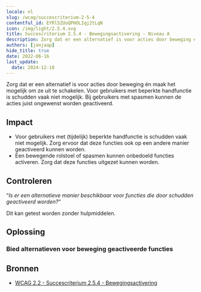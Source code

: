 ```yaml
---
locale: nl
slug: /wcag/succescriterium-2-5-4
contentful_id: EYRl5ZUoQPHOLIqj2tLqN
icon: /img/light/2.5.4.svg
title: Succescriterium 2.5.4 - Bewegingsactivering - Niveau A
description: Zorg dat er een alternatief is voor acties door beweging én maak het mogelijk om ze uit te schakelen. Voor gebruikers met beperkte handfunctie is schudden vaak niet mogelijk. Bij gebruikers met spasmen kunnen de acties juist ongewenst worden geactiveerd.
authors: [janjaap]
hide_title: true
date: 2022-06-16
last_update:
  date: 2024-12-18
---
```


<Hero
  title="Bewegingsactivering"
  image="/img/light/2.5.4.svg"
  alt="WCAG 2.5.4 icon"
  prefix="Succescriterium 2.5.4"
  suffix="Niveau A"
/>

Zorg dat er een alternatief is voor acties door beweging én maak het mogelijk om ze uit te schakelen. Voor gebruikers met beperkte handfunctie is schudden vaak niet mogelijk. Bij gebruikers met spasmen kunnen de acties juist ongewenst worden geactiveerd.

## Impact

- Voor gebruikers met (tijdelijk) beperkte handfunctie is schudden vaak niet mogelijk. Zorg ervoor dat deze functies ook op een andere manier geactiveerd kunnen worden.
- Een bewegende rolstoel of spasmen kunnen onbedoeld functies activeren. Zorg dat deze functies uitgezet kunnen worden.

## Controleren

“*Is er een alternatieve manier beschikbaar voor functies die door schudden geactiveerd worden?*“

Dit kan getest worden zonder hulpmiddelen.

## Oplossing

### Bied alternatieven voor beweging geactiveerde functies

<CodeSample id="input-motion" locale="nl"/>

## Bronnen

- [WCAG 2.2 - Succescriterium 2.5.4 - Bewegingsactivering](https://www.w3.org/Translations/WCAG22-nl/#bewegingsactivering)
